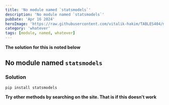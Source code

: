 ```yaml
---
title: 'No module named `statsmodels`'
description: 'No module named `statsmodels`'
pubDate: 'Apr 16 2024'
heroImage: 'https://raw.githubusercontent.com/vitalik-hakim/TABLES404/main/error_b/misc.png'
category: 'whatever'
tags: [module, named, whatever]
---
```


**The solution for this is noted below**

## No module named `statsmodels`

### Solution

```whatever
pip install statsmodels
```

**Try other methods by searching on the site. That is if this doesn't work**
